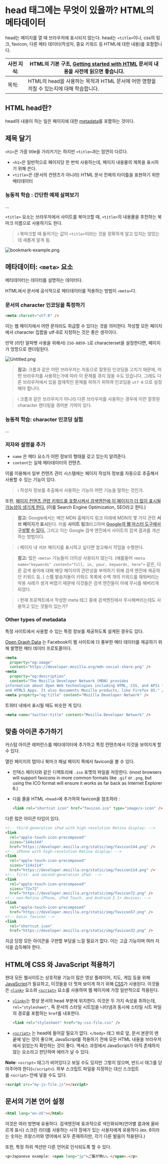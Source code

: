 # head 태그에는 무엇이 있을까? HTML의 메타데이터


head는 페이지를 열 때 브라우저에 표시되지 않는다. head는 `<title>`이나, css의 링크, favicon, 다른 메타 데이터(작성자, 중요 키워드 등 HTML에 대한 내용)를 포함합니다. 


| 사전 지식: | HTML의 기본 구조, [Getting started with HTML](https://developer.mozilla.org/ko/docs/Learn/HTML/Introduction_to_HTML/Getting_started) 문서의 내용을 사전에 읽으면 좋습니다. |
| ------ | ----------------------------------------------------------------------------------------------------------------------------------------------------- |
| 목적:    | HTML의 head을 사용하는 목적과 HTML 문서에 어떤 영향을 끼칠 수 있는지에 대해 학습합니다.                                                                                              |


## HTML head란?


head의 내용이 하는 일은 페이지에 대한 [metadata](https://developer.mozilla.org/ko/docs/Glossary/Metadata)를 포함하는 것이다.


## 제목 달기


`<h1>`은 가끔 title을 가리키기는 하지만 `<title>`과는 엄연히 다르다.

- `<h1>`은 일반적으로 페이지당 한 번씩 사용하는데, 페이지 내용물의 제목을 표시하기 위해 쓴다.
- `<title>`은 (문서의 컨텐츠가 아니라) HTML 문서 전체의 타이틀을 표현하기 위한 메타데이터

 


### 능동적 학습 : 간단한 예제 살펴보기


…


`<title>` 요소는 브라우저에서 사이트를 북마크할 때, `<title>`의 내용물을 추천하는 북마크 이름으로 사용하기도 한다.


> ℹ️ 북마크할 때 들어가는 값이 `<title>`이라는 것을 정확하게 알고 있지는 않았는데 새롭게 알게 됨.


![bookmark-example.png](https://developer.mozilla.org/ko/docs/Learn/HTML/Introduction_to_HTML/The_head_metadata_in_HTML/bookmark-example.png)


## 메타데이터: `<meta>` 요소


메타데이터는 데이터를 설명하는 데이터다.


HTML에서 문서에 공식적으로 메타데이터를 적용하는 방법이 `<meta>`다. 


### 문서의 character 인코딩을 특정하기


```html
<meta charset="utf-8" />
```


이는 웹 페이지에서 어떤 문자라도 취급할 수 있다는 것을 의미한다. 작성할 모든 페이지에서 character 집합을 utf-8로 지정하는 것은 좋은 생각이다.


만약 (라틴 알파벳 사용을 위해서) `ISO-8859-1`로 characterset을 설정한다면, 페이지가 엉망으로 렌더링된다.


![Untitled.png](https://prod-files-secure.s3.us-west-2.amazonaws.com/4751c7dd-b990-48b0-938c-6c24a799bd8f/cdce2924-4487-43a7-8b03-0b8c48705cc0/Untitled.png?X-Amz-Algorithm=AWS4-HMAC-SHA256&X-Amz-Content-Sha256=UNSIGNED-PAYLOAD&X-Amz-Credential=AKIAT73L2G45EIPT3X45%2F20231004%2Fus-west-2%2Fs3%2Faws4_request&X-Amz-Date=20231004T062845Z&X-Amz-Expires=3600&X-Amz-Signature=cf7351efc099cd5d78ed6d664cc9b583c16323b873a84d011e2d21055f016b94&X-Amz-SignedHeaders=host&x-id=GetObject)


> **참고:** 크롬과 같은 어떤 브라우저는 자동으로 잘못된 인코딩을 고치기 때문에, 어떤 브라우저를 사용하는가에 따라 이 문제를 겪지 않을 수도 있습니다. 그래도 다른 브라우저에서 있을 잠재적인 문제를 피하기 위하여 인코딩을 `utf-8` 으로 설정해야 합니다.


> ℹ️ 크롬과 같은 브라우저가 아니라 다른 브라우저를 사용하는 경우에 이런 잘못된 character 렌더링을 겪어본 기억이 있다. 


### 능동적 학습: character 인코딩 실험


...


### 저자와 설명을 추가

- `name` 은 메타 요소가 어떤 정보의 형태를 갖고 있는지 알려준다.
- `content`는 실제 메타데이터의 컨텐츠.

이를 이용해서 일부 컨텐츠 관리 시스템에는 페이지 작성자 정보를 자동으로 추출해서 사용할 수 있는 기능이 있다.


> ℹ️ 작성자 정보를 추출해서 사용하는 기능이 어떤 기능을 말하는 것인가.


또한, <u>페이지 컨텐츠 관련 키워드를 포함시켜서 검색엔진에 이 페이지가 더 많이 표시될 가능성이 생기게 한다.</u> (이를 Search Engine Optimization, SEO라고 한다.)


> **참고:** Google에서는 메인 MDN 홈페이지 링크 아래에 MDN의 몇 가지 관련 **서브 페이지가 표시**된다. 이를 **사이트 링크**라고하며 <u>**Google의 웹 마스터 도구에서 구성할 수 있다.**</u> 그리고 이는 Google 검색 엔진에서 사이트의 검색 결과를 개선하는 방법이다.


> ℹ️ 페이지 내 서브 페이지를 표시하고 싶다면 참고해서 작업을 수행한다.


> **참고:** 많은 `<meta>` 기능들이 더이상 사용되지 않는다. (예를들어 `<meta name="keywords" content="fill, in, your, keywords, here">` 같은, 다른 검색 용어에 대해 해당 페이지의 관련성을 부여하기 위해 검색 엔진에 제공하던 키워드 등..) 스팸 발송자들이 키워드 목록에 수백 개의 키워드를 채워버리는 악용 사례가 생겨 버렸기 때문에 이것들은 검색 엔진들이 아예 무시를 해버리게 되었다.


> ℹ️ 현재 프로젝트에서 작성한 meta 태그 중에 검색엔진에서 무시해버리는데도 사용하고 있는 것들이 있는가?


### Other types of metadata


특정 사이트에서 사용할 수 있는 특정 정보를 제공하도록 설계된 경우도 있다. 


[Open Graph Data](https://ogp.me/) 는 Facebook이 웹 사이트에 더 풍부한 메타 데이터를 제공하기 위해 발명한 메타 데이터 프로토콜이다.


```html
<meta
  property="og:image"
  content="https://developer.mozilla.org/mdn-social-share.png" />
<meta
  property="og:description"
  content="The Mozilla Developer Network (MDN) provides
information about Open Web technologies including HTML, CSS, and APIs for both Web sites
and HTML5 Apps. It also documents Mozilla products, like Firefox OS." />
<meta property="og:title" content="Mozilla Developer Network" />
```


트위터 내에서 표시될 때도 비슷한 게 있다.


```html
<meta name="twitter:title" content="Mozilla Developer Network" />
```


## 맞춤 아이콘 추가하기


커스텀 아이콘 레퍼런스를 메타데이터에 추가하고 특정 컨텐츠에서 이것을 보여지게 할 수 있다.


열린 페이지의 탭이나 북마크 패널 페이지 쪽에서 favicon을 볼 수 있다.

- 인덱스 페이지와 같은 디렉토리에 `.ico` 포멧의 파일을 저장한다. (most browsers will support favicons in more common formats like `.gif` or `.png`, but using the ICO format will ensure it works as far back as Internet Explorer 6.)
- 다음 줄을 HTML `<head>`에 추가하여 favicon을 참조하라 :

	```html
	<link rel="shortcut icon" href="favicon.ico" type="image/x-icon" />
	```


다른 많은 아이콘 타입이 있다.


```html
<!-- third-generation iPad with high-resolution Retina display: -->
<link
  rel="apple-touch-icon-precomposed"
  sizes="144x144"
  href="https://developer.mozilla.org/static/img/favicon144.png" />
<!-- iPhone with high-resolution Retina display: -->
<link
  rel="apple-touch-icon-precomposed"
  sizes="114x114"
  href="https://developer.mozilla.org/static/img/favicon114.png" />
<!-- first- and second-generation iPad: -->
<link
  rel="apple-touch-icon-precomposed"
  sizes="72x72"
  href="https://developer.mozilla.org/static/img/favicon72.png" />
<!-- non-Retina iPhone, iPod Touch, and Android 2.1+ devices: -->
<link
  rel="apple-touch-icon-precomposed"
  href="https://developer.mozilla.org/static/img/favicon57.png" />
<!-- basic favicon -->
<link
  rel="shortcut icon"
  href="https://developer.mozilla.org/static/img/favicon32.png" />
```


지금 당장 모든 아이콘을 구현할 부담을 느낄 필요가 없다. 이는 고급 기능이며 여러 지식을 습득해야 한다.


## HTML에 CSS 와 JavaScript 적용하기


현대 모든 웹사이트는 상호작용 기능이 많은 영상 플레이어, 지도, 게임 등을 위해 [JavaScript](https://developer.mozilla.org/ko/docs/Glossary/JavaScript)가 필요하고, 이것들을 더 멋져 보이게 하기 위해 [CSS](https://developer.mozilla.org/ko/docs/Glossary/CSS)가 사용된다. 
이것들은 [`<link>`](https://developer.mozilla.org/ko/docs/Web/HTML/Element/link) 요소와 [`<script>`](https://developer.mozilla.org/ko/docs/Web/HTML/Element/script) 요소를 사용하여 웹 페이지에 가장 일반적으로 적용된다.

- [`<link>`](https://developer.mozilla.org/ko/docs/Web/HTML/Element/link)는 항상 문서의 head 부분에 위치한다. 
이것은 두 가지 속성을 취하는데, `rel="stylesheet"`, 즉 문서의 스타일 시트임을 나타냄과 동시에 스타일 시트 파일의 경로를 포함하는 `href`를 내포한다.

	```html
	<link rel="stylesheet" href="my-css-file.css" />
	```

- [`<script>`](https://developer.mozilla.org/ko/docs/Web/HTML/Element/script) 는 head에 들어갈 필요가 없다. `</body>` 태그 바로 앞, 문서 본문의 맨 끝에 넣는 것이 좋으며, JavaScript를 적용하기 전에 모든 HTML 내용을 브라우저에서 읽었는지 확인하는 것이 좋다. 
액세스 과정에서 JavaScript가 아직 존재하지 않는 요소라고 판단하며 에러가 날 수 있다.

**Note**: `<script>` 태그가 비어있다고 보일 수도 있지만 그렇지 않으며, 반드시 태그를 닫아주어야 한다(`</script>`). 
외부 스크립트 파일을 지정하는 대신 스크립트를 `<script>` 안에 넣을 수도 있다.

```html
<script src="my-js-file.js"></script>
```


## 문서의 기본 언어 설정


```html
<html lang="en-US"></html>
```


이것은 여러 방면에 유용하다. 검색엔진에 효과적으로 색인화되며(언어별 결과에 올바르게 표시) 스크린 리더를 사용하는 시각 장애가 있는 사용자에게 유용하다.(ex. 6이라는 숫자는 프랑스어와 영어에서 모두 존재하지만, 각기 다른 발음이 적용된다.)


또한, 특정 하위 섹션만 다른 언어로 인식되도록 할 수 있다. 


```html
<p>Japanese example: <span lang="jp">ご飯が熱い。</span>.</p>
```

